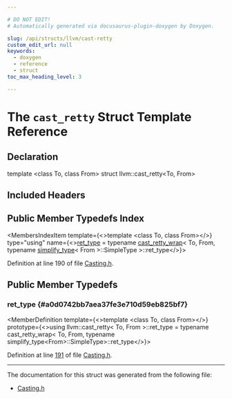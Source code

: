 ```yaml
---

# DO NOT EDIT!
# Automatically generated via docusaurus-plugin-doxygen by Doxygen.

slug: /api/structs/llvm/cast-retty
custom_edit_url: null
keywords:
  - doxygen
  - reference
  - struct
toc_max_heading_level: 3

---
```





# The `cast_retty` Struct Template Reference

<DoxygenPage pluginConfig={pluginConfig}>



## Declaration

<CodeBlock>template &lt;class To, class From&gt;
struct llvm::cast_retty&lt;To, From&gt;</CodeBlock>

## Included Headers

<IncludesList>
<IncludesListItem
  filePath="llvm/Support/Casting.h"
  permalink="/docs/api/files/include/include/llvm/include/llvm/support/casting-h"
  isLocal="true" />
</IncludesList>

## Public Member Typedefs Index

<MembersIndex>

<MembersIndexItem
  template={<>template &lt;class To, class From&gt;</>}
  type="using"
  name={<><a href="#a0d0742bb7aea37fe3e710d59eb825bf7">ret&#95;type</a> = typename <a href="/docs/api/structs/llvm/cast-retty-wrap">cast&#95;retty&#95;wrap</a>&lt; To, From, typename <a href="/docs/api/structs/llvm/simplify-type">simplify&#95;type</a>&lt; From &gt;::SimpleType &gt;::ret&#95;type</>}>
</MembersIndexItem>

</MembersIndex>


Definition at line 190 of file <a href="/docs/api/files/include/include/llvm/include/llvm/support/casting-h">Casting.h</a>.

<SectionDefinition>

## Public Member Typedefs

### ret&#95;type {#a0d0742bb7aea37fe3e710d59eb825bf7}

<MemberDefinition
  template={<>template &lt;class To, class From&gt;</>}
  prototype={<>using llvm::cast&#95;retty&lt; To, From &gt;::ret&#95;type =  typename cast&#95;retty&#95;wrap&lt;
      To, From, typename simplify&#95;type&lt;From&gt;::SimpleType&gt;::ret&#95;type</>}>

Definition at line <a href="/docs/api/files/include/include/llvm/include/llvm/support/casting-h/#l00191">191</a> of file <a href="/docs/api/files/include/include/llvm/include/llvm/support/casting-h">Casting.h</a>.
</MemberDefinition>

</SectionDefinition>

<hr/>

The documentation for this struct was generated from the following file:

<ul>
<li><a href="/docs/api/files/include/include/llvm/include/llvm/support/casting-h">Casting.h</a></li>
</ul>

</DoxygenPage>
